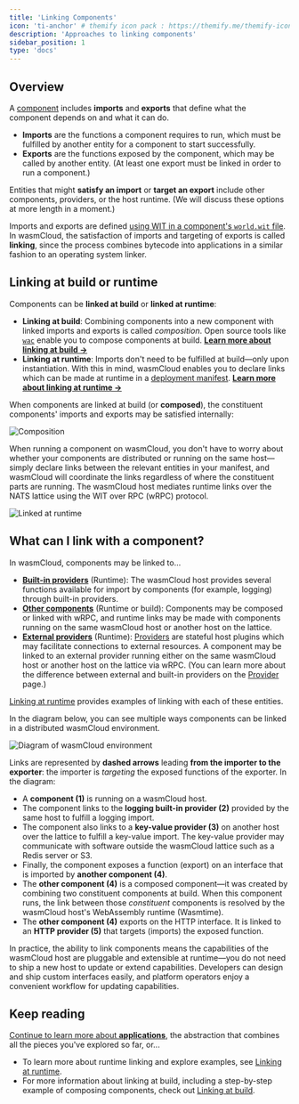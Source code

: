 ```yaml
---
title: 'Linking Components'
icon: 'ti-anchor' # themify icon pack : https://themify.me/themify-icons
description: 'Approaches to linking components'
sidebar_position: 1
type: 'docs'
---
```


## Overview

A [component](/docs/concepts/components/) includes **imports** and **exports** that define what the component depends on and what it can do.

- **Imports** are the functions a component requires to run, which must be fulfilled by another entity for a component to start successfully. 
- **Exports** are the functions exposed by the component, which may be called by another entity. (At least one export must be linked in order to run a component.)

Entities that might **satisfy an import** or **target an export** include other components, providers, or the host runtime. (We will discuss these options at more length in a moment.)

Imports and exports are defined [using WIT in a component's `world.wit` file](/docs/developer/interfaces/creating-an-interface). In wasmCloud, the satisfaction of imports and targeting of exports is called **linking**, since the process combines bytecode into applications in a similar fashion to an operating system linker. 

## Linking at build or runtime

Components can be **linked at build** or **linked at runtime**:

- **Linking at build**: Combining components into a new component with linked imports and exports is called *composition*. Open source tools like [`wac`](https://github.com/bytecodealliance/wac) enable you to compose components at build. [**Learn more about linking at build ->**](/docs/concepts/linking-components/linking-at-build)
- **Linking at runtime**: Imports don't need to be fulfilled at build&mdash;only upon instantiation. With this in mind, wasmCloud enables you to declare links which can be made at runtime in a [deployment manifest](/docs/ecosystem/wadm/model). [**Learn more about linking at runtime ->**](/docs/concepts/linking-components/linking-at-runtime)

When components are linked at build (or **composed**), the constituent components' imports and exports may be satisfied internally:

![Composition](/docs/images/composed-component.gif)

When running a component on wasmCloud, you don't have to worry about whether your components are distributed or running on the same host&mdash;simply declare links between the relevant entities in your manifest, and wasmCloud will coordinate the links regardless of where the constituent parts are running. The wasmCloud host mediates runtime links over the NATS lattice using the WIT over RPC (wRPC) protocol.

![Linked at runtime](/docs/images/runtime-linked.png)

## What can I link with a component?

In wasmCloud, components may be linked to...

* [**Built-in providers**](/docs/concepts/linking-components/linking-at-runtime#built-in-providers) (Runtime): The wasmCloud host provides several functions available for import by components (for example, logging) through built-in providers. 
* [**Other components**](/docs/concepts/linking-components/linking-at-runtime#other-components) (Runtime or build): Components may be composed or linked with wRPC, and runtime links may be made with components running on the same wasmCloud host or another host on the lattice. 
* [**External providers**](/docs/concepts/linking-components/linking-at-runtime#providers) (Runtime): [Providers](/docs/concepts/providers) are stateful host plugins which may facilitate connections to external resources. A component may be linked to an external provider running either on the same wasmCloud host or another host on the lattice via wRPC. (You can learn more about the difference between external and built-in providers on the [Provider](/docs/concepts/providers) page.)

[Linking at runtime](/docs/concepts/linking-components/linking-at-runtime) provides examples of linking with each of these entities.

In the diagram below, you can see multiple ways components can be linked in a distributed wasmCloud environment.

![Diagram of wasmCloud environment](/docs/images/linking-components.png)

Links are represented by **dashed arrows** leading **from the importer to the exporter**: the importer is *targeting* the exposed functions of the exporter. In the diagram:

* A **component (1)** is running on a wasmCloud host. 
* The component links to the **logging built-in provider (2)** provided by the same host to fulfill a logging import.
* The component also links to a **key-value provider (3)** on another host over the lattice to fulfill a key-value import. The key-value provider may communicate with software outside the wasmCloud lattice such as a Redis server or S3.
* Finally, the component exposes a function (export) on an interface that is imported by **another component (4)**.
* The **other component (4)** is a composed component&mdash;it was created by combining two constituent components at build. When this component runs, the link between those *constituent* components is resolved by the wasmCloud host's WebAssembly runtime (Wasmtime).
* The **other component (4)** exports on the HTTP interface. It is linked to an **HTTP provider (5)** that targets (imports) the exposed function.

In practice, the ability to link components means the capabilities of the wasmCloud host are pluggable and extensible at runtime&mdash;you do not need to ship a new host to update or extend capabilities. Developers can design and ship custom interfaces easily, and platform operators enjoy a convenient workflow for updating capabilities.

## Keep reading

[Continue to learn more about **applications**](/docs/concepts/applications), the abstraction that combines all the pieces you've explored so far, or...

- To learn more about runtime linking and explore examples, see [Linking at runtime](/docs/concepts/linking-components/linking-at-runtime).
- For more information about linking at build, including a step-by-step example of composing components, check out [Linking at build](/docs/concepts/linking-components/linking-at-build).